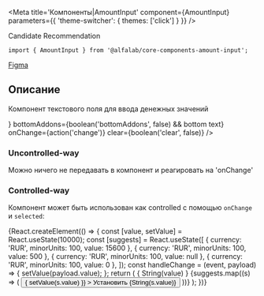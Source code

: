 


<!-- prettier-ignore -->

<Meta
    title='Компоненты|AmountInput'
    component={AmountInput}
    parameters={{ 'theme-switcher': { themes: ['click'] } }}
/>

<Title>
    AmountInput ({name}@{version})
</Title>

<Status>
  Candidate Recommendation
</Status>

```tsx
import { AmountInput } from '@alfalab/core-components-amount-input';
```

<Design>
  <a href="https://www.figma.com/file/KlFOLLkKO8rtvvQE3RXuhq/Click-Library?node-id=532%3A544">Figma</a>
</Design>

## Описание

Компонент текстового поля для ввода денежных значений

<Story name='Песочница'>
    <AmountInput
        value={number('value', null)}
        currency={text('currency', 'RUR')}
        minority={number('minority', 100)}
        bold={boolean('bold', true)}
        block={boolean('block', false)}
        size={select('size', ['s', 'm', 'l'], 's')}
        disabled={boolean('disabled', false)}
        placeholder={text('placeholder', undefined)}
        label={text('label', '')}
        hint={text('hint', '')}
        error={text('error', '')}
        leftAddons={boolean('leftAddons', false) && <Icon />}
        bottomAddons={boolean('bottomAddons', false) && <span>bottom text</span>}
        onChange={action('change')}
        clear={boolean('clear', false)}
    />
</Story>

<Props of={AmountInput} />

### Uncontrolled-way

Можно ничего не передавать в компонент и реагировать на 'onChange'

<Preview>
    <AmountInput />
</Preview>

### Controlled-way

Компонент может быть использован как controlled с помощью `onChange` и `selected`:

<Preview>
    {React.createElement(() => {
        const [value, setValue] = React.useState(10000);
        const [suggests] = React.useState([
            { currency: 'RUR', minorUnits: 100, value: 15600 },
            { currency: 'RUR', minorUnits: 100, value: 500 },
            { currency: 'RUR', minorUnits: 100, value: null },
            { currency: 'RUR', minorUnits: 100, value: 0 },
        ]);
        const handleChange = (event, payload) => {
            setValue(payload.value);
        };
        return (
            <Container>
                <Row align="middle">
                    <Col>
                        <AmountInput
                            value={value}
                            onChange={handleChange}
                        />
                    </Col>
                    <Col>
                        { String(value) }
                    </Col>
                    {suggests.map((s) => (
                        <button
                            onClick={() => { setValue(s.value) }}
                        >
                           Установить {String(s.value)}
                        </button>
                    ))}
                </Row>
            </Container>
        );
    })}
</Preview>
